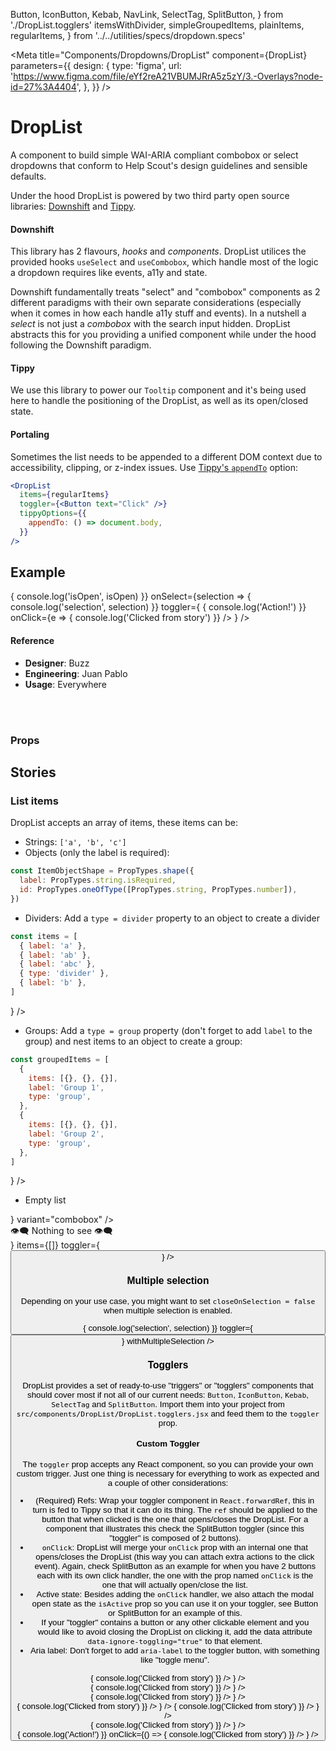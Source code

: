   Button,
  IconButton,
  Kebab,
  NavLink,
  SelectTag,
  SplitButton,
} from './DropList.togglers'
  itemsWithDivider,
  simpleGroupedItems,
  plainItems,
  regularItems,
} from '../../utilities/specs/dropdown.specs'

<Meta
  title="Components/Dropdowns/DropList"
  component={DropList}
  parameters={{
    design: {
      type: 'figma',
      url:
        'https://www.figma.com/file/eYf2reA21VBUMJRrA5z5zY/3.-Overlays?node-id=27%3A4404',
    },
  }}
/>

# DropList

A component to build simple WAI-ARIA compliant combobox or select dropdowns that conform to Help Scout's design guidelines and sensible defaults.

Under the hood DropList is powered by two third party open source libraries: [Downshift](https://www.downshift-js.com/) and [Tippy](https://atomiks.github.io/tippyjs/v6/all-props/).

#### Downshift

This library has 2 flavours, _hooks_ and _components_. DropList utilices the provided hooks `useSelect` and `useCombobox`, which handle most of the logic a dropdown requires like events, a11y and state.

Downshift fundamentally treats "select" and "combobox" components as 2 different paradigms with their own separate considerations (especially when it comes in how each handle a11y stuff and events). In a nutshell a _select_ is not just a _combobox_ with the search input hidden. DropList abstracts this for you providing a unified component while under the hood following the Downshift paradigm.

#### Tippy

We use this library to power our `Tooltip` component and it's being used here to handle the positioning of the DropList, as well as its open/closed state.

#### Portaling

Sometimes the list needs to be appended to a different DOM context due to accessibility, clipping, or z-index issues. Use [Tippy's `appendTo`](https://atomiks.github.io/tippyjs/v6/all-props/#appendto) option:

```jsx
<DropList
  items={regularItems}
  toggler={<Button text="Click" />}
  tippyOptions={{
    appendTo: () => document.body,
  }}
/>
```

## Example

<Canvas>
  <Story name="default">
    <div
      style={{
        width: '400px',
        margin: '50px 100px 200px 150px',
        border: '1px dashed silver',
        borderRadius: '5px',
        padding: '20px',
      }}
    >
      <DropList
        variant="combobox"
        items={regularItems}
        onOpenedStateChange={isOpen => {
          console.log('isOpen', isOpen)
        }}
        onSelect={selection => {
          console.log('selection', selection)
        }}
        toggler={
          <SplitButton
            text="Click"
            onActionClick={() => {
              console.log('Action!')
            }}
            onClick={e => {
              console.log('Clicked from story')
            }}
          />
        }
      />
    </div>
  </Story>
</Canvas>

#### Reference

- **Designer**: Buzz
- **Engineering**: Juan Pablo
- **Usage**: Everywhere

<br />
<br />

### Props

<ArgsTable of={DropList} />

## Stories

### List items

DropList accepts an array of items, these items can be:

- Strings: `['a', 'b', 'c']`
- Objects (only the label is required):

```js
const ItemObjectShape = PropTypes.shape({
  label: PropTypes.string.isRequired,
  id: PropTypes.oneOfType([PropTypes.string, PropTypes.number]),
})
```

- Dividers: Add a `type = divider` property to an object to create a divider

```js
const items = [
  { label: 'a' },
  { label: 'ab' },
  { label: 'abc' },
  { type: 'divider' },
  { label: 'b' },
]
```

<Canvas>
  <Story name="Items: divider">
    <div
      style={{
        width: '400px',
        margin: '50px 100px 200px 150px',
        border: '1px dashed silver',
        borderRadius: '5px',
        padding: '20px',
      }}
    >
      <DropList items={itemsWithDivider} toggler={<Button text="Click" />} />
    </div>
  </Story>
</Canvas>

- Groups: Add a `type = group` property (don't forget to add `label` to the group) and nest items to an object to create a group:

```js
const groupedItems = [
  {
    items: [{}, {}, {}],
    label: 'Group 1',
    type: 'group',
  },
  {
    items: [{}, {}, {}],
    label: 'Group 2',
    type: 'group',
  },
]
```

<Canvas>
  <Story name="Items: groups">
    <div
      style={{
        width: '400px',
        margin: '50px 100px 200px 150px',
        border: '1px dashed silver',
        borderRadius: '5px',
        padding: '20px',
      }}
    >
      <DropList items={simpleGroupedItems} toggler={<Button text="Click" />} />
    </div>
  </Story>
</Canvas>

- Empty list

<Canvas>
  <Story name="Items: empty list">
    <div
      style={{
        width: '400px',
        margin: '50px 100px 200px 150px',
        border: '1px dashed silver',
        borderRadius: '5px',
        padding: '20px',
      }}
    >
      <DropList
        items={[]}
        toggler={<Button text="Click" />}
        variant="combobox"
      />
    </div>
  </Story>
  <Story name="Items: custom empty list">
    <div
      style={{
        width: '400px',
        margin: '50px 100px 200px 150px',
        border: '1px dashed silver',
        borderRadius: '5px',
        padding: '20px',
      }}
    >
      <DropList
        customEmptyList={
          <div
            style={{
              fontSize: '16px',
              textShadow: '0 0 5px rgba(100, 100, 100, 0.5)',
              textAlign: 'center',
              padding: '10px 0',
            }}
          >
            👁‍🗨 Nothing to see 👁‍🗨
          </div>
        }
        items={[]}
        toggler={<Button text="Click" />}
      />
    </div>
  </Story>
</Canvas>

### Multiple selection

Depending on your use case, you might want to set `closeOnSelection = false` when multiple selection is enabled.

<Canvas>
  <Story name="Multiple Selection">
    <div
      style={{
        width: '400px',
        margin: '50px 100px 200px 150px',
        border: '1px dashed silver',
        borderRadius: '5px',
        padding: '20px',
      }}
    >
      <DropList
        items={regularItems}
        closeOnSelection={false}
        onSelect={selection => {
          console.log('selection', selection)
        }}
        toggler={<Button text="Submit" />}
        withMultipleSelection
      />
    </div>
  </Story>
</Canvas>

### Togglers

DropList provides a set of ready-to-use "triggers" or "togglers" components that should cover most if not all of our current needs: `Button`, `IconButton`, `Kebab`, `SelectTag` and `SplitButton`. Import them into your project from `src/components/DropList/DropList.togglers.jsx` and feed them to the `toggler` prop.

#### Custom Toggler

The `toggler` prop accepts any React component, so you can provide your own custom trigger. Just one thing is necessary for everything to work as expected and a couple of other considerations:

- (Required) Refs: Wrap your toggler component in `React.forwardRef`, this in turn is fed to Tippy so that it can do its thing. The `ref` should be applied to the button that when clicked is the one that opens/closes the DropList. For a component that illustrates this check the SplitButton toggler (since this "toggler" is composed of 2 buttons).
- `onClick`: DropList will merge your `onClick` prop with an internal one that opens/closes the DropList (this way you can attach extra actions to the click event). Again, check SplitButton as an example for when you have 2 buttons each with its own click handler, the one with the prop named `onClick` is the one that will actually open/close the list.
- Active state: Besides adding the `onClick` handler, we also attach the modal open state as the `isActive` prop so you can use it on your toggler, see Button or SplitButton for an example of this.
- If your "toggler" contains a button or any other clickable element and you would like to avoid closing the DropList on clicking it, add the data attribute `data-ignore-toggling="true"` to that element.
- Aria label: Don't forget to add `aria-label` to the toggler button, with something like "toggle menu".

<Canvas>
  <Story name="Toggler: Button">
    <div
      style={{
        width: '400px',
        margin: '50px 100px 0 150px',
        border: '1px dashed silver',
        borderRadius: '5px',
        padding: '20px',
      }}
    >
      <DropList
        items={regularItems}
        toggler={
          <Button
            text="Click"
            onClick={() => {
              console.log('Clicked from story')
            }}
          />
        }
      />
    </div>
  </Story>
  <Story name="Toggler: IconButton">
    <div
      style={{
        width: '400px',
        margin: '50px 100px 0 150px',
        border: '1px dashed silver',
        borderRadius: '5px',
        padding: '20px',
      }}
    >
      <DropList
        items={regularItems}
        toggler={
          <IconButton
            onClick={() => {
              console.log('Clicked from story')
            }}
          />
        }
      />
    </div>
  </Story>
  <Story name="Toggler: Kebab">
    <div
      style={{
        width: '400px',
        margin: '50px 100px 0 150px',
        border: '1px dashed silver',
        borderRadius: '5px',
        padding: '20px',
      }}
    >
      <DropList
        items={regularItems}
        toggler={
          <Kebab
            onClick={() => {
              console.log('Clicked from story')
            }}
          />
        }
      />
    </div>
  </Story>
  <Story name="Toggler: NavLink">
    <div
      style={{
        width: '400px',
        margin: '50px 100px 0 150px',
        border: '1px dashed silver',
        borderRadius: '5px',
        padding: '20px',
      }}
    >
      <div
        style={{
          width: '100%',
          background: '#005ca4',
          display: 'flex',
        }}
      >
        <DropList
          items={regularItems}
          toggler={
            <NavLink
              text="Mailboxes"
              onClick={() => {
                console.log('Clicked from story')
              }}
            />
          }
        />
        <DropList
          items={itemsWithDivider}
          toggler={
            <NavLink
              text="Docs"
              onClick={() => {
                console.log('Clicked from story')
              }}
            />
          }
        />
      </div>
    </div>
  </Story>
  <Story name="Toggler: SelectTag">
    <div
      style={{
        width: '400px',
        margin: '50px 100px 0 150px',
        border: '1px dashed silver',
        borderRadius: '5px',
        padding: '20px',
      }}
    >
      <DropList
        items={regularItems}
        toggler={
          <SelectTag
            onClick={() => {
              console.log('Clicked from story')
            }}
          />
        }
      />
    </div>
  </Story>
  <Story name="Toggler: SplitButton">
    <div
      style={{
        width: '400px',
        margin: '50px 100px 0 150px',
        border: '1px dashed silver',
        borderRadius: '5px',
        padding: '20px',
      }}
    >
      <DropList
        items={regularItems}
        toggler={
          <SplitButton
            text="Click"
            onActionClick={() => {
              console.log('Action!')
            }}
            onClick={() => {
              console.log('Clicked from story')
            }}
          />
        }
      />
    </div>
  </Story>
</Canvas>
